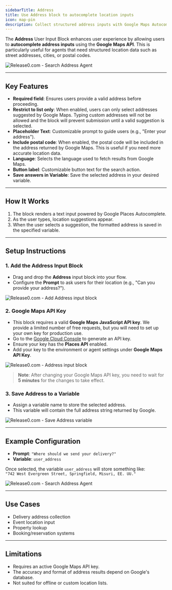 ```yaml
---
sidebarTitle: Address
title: Use Address block to autocomplete location inputs
icon: map-pin
description: Collect structured address inputs with Google Maps Autocomplete, allowing users to search for locations easily in your chatbot agent.
---
```


The **Address** User Input Block enhances user experience by allowing users to **autocomplete address inputs** using the **Google Maps API**. This is particularly useful for agents that need structured location data such as street addresses, cities, or postal codes.

<Frame style={{ maxWidth: '600px' }}>
  <img src="/images/blocks/inputs/address-agent-live.gif" alt="Release0.com - Search Address Agent" / >
</Frame>

---

## Key Features

- **Required field**: Ensures users provide a valid address before proceeding.
- **Restrict to list only**: When enabled, users can only select addresses suggested by Google Maps. Typing custom addresses will not be allowed and the block will prevent submission until a valid suggestion is selected.
- **Placeholder Text**: Customizable prompt to guide users (e.g., "Enter your address").
- **Include postal code**: When enabled, the postal code will be included in the address returned by Google Maps. This is useful if you need more accurate location data.
- **Language**: Selects the language used to fetch results from Google Maps.
- **Button label**: Customizable button text for the search action.
- **Save answers in Variable**: Save the selected address in your desired variable.

---

## How It Works

1. The block renders a text input powered by Google Places Autocomplete.
2. As the user types, location suggestions appear.
3. When the user selects a suggestion, the formatted address is saved in the specified variable.

---

## Setup Instructions

### 1. Add the Address Input Block

- Drag and drop the **Address** input block into your flow.
- Configure the **Prompt** to ask users for their location (e.g., "Can you provide your address?").

<Frame style={{ maxWidth: '600px' }}>
  <img src="/images/blocks/inputs/address-drag.png" alt="Release0.com - Add Address input block" / >
</Frame>

### 2. Google Maps API Key

- This block requires a valid **Google Maps JavaScript API key**. We provide a limited number of free requests, but you will need to set up your own key for production use.
- Go to the [Google Cloud Console](https://console.cloud.google.com/google/maps-apis/credentials) to generate an API key.
- Ensure your key has the **Places API** enabled.
- Add your key to the environment or agent settings under **Google Maps API Key**.

<Frame style={{ maxWidth: '400px' }}>
  <img src="/images/blocks/inputs/address.png" alt="Release0.com - Address input block" / >
</Frame>

> **Note**: After changing your Google Maps API key, you need to wait for **5 minutes** for the changes to take effect.

### 3. Save Address to a Variable

- Assign a variable name to store the selected address.
- This variable will contain the full address string returned by Google.

<Frame style={{ maxWidth: '600px' }}>
  <img src="/images/blocks/inputs/address-variable.png" alt="Release0.com - Save Address variable" / >
</Frame>

---

## Example Configuration

- **Prompt**: `"Where should we send your delivery?"`
- **Variable**: `user_address`

Once selected, the variable `user_address` will store something like:  
`"742 West Evergreen Street, Springfield, Misuri, EE. UU."`

<Frame style={{ maxWidth: '600px' }}>
  <img src="/images/blocks/inputs/address-agent.png" alt="Release0.com - Search Address Agent" / >
</Frame>

---

## Use Cases

- Delivery address collection
- Event location input
- Property lookup
- Booking/reservation systems

---

## Limitations

- Requires an active Google Maps API key.
- The accuracy and format of address results depend on Google's database.
- Not suited for offline or custom location lists.

